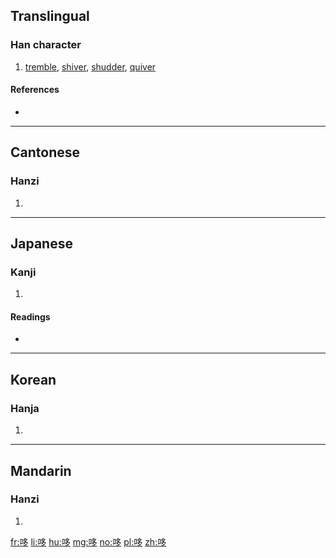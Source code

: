 ==Translingual==

===Han character===
{{Han char|rn=30|rad=口|as=06|sn=9|four=6702<sub>7</sub>|canj=口弓戈弓 (RNIN)|ids=⿰[[口]][[多]]}}

# [[tremble]], [[shiver]], [[shudder]], [[quiver]]

====References====
* {{Han ref|kx=0189.020|dkj=03590|dj=0408.090|hdz=10620.080|uh=54C6|ud=21702|bh=CE47|bd=52807}}

----

==Cantonese==

===Hanzi===
{{yue-hanzi|jyut=|y=do1}}

# {{defn|lang=yue|sort=口06}}

----

==Japanese==

===Kanji===
{{ja-kanji|grade=|rs=口06}}

# {{defn|lang=ja|sort=口06}}

====Readings====
* {{ja-readings|on=[[し]] (shi), [[た]] (ta), [[しゃ]] (sha)|kun=[[おおきい]] (ookii), [[おおくち]] (ookuchi)}}

----

==Korean==

===Hanja===
{{ko-hanja|hangeul=[[치]], [[차]]|rv=chi, cha|y=chi, cha|mr=ch'i, ch'a}}

# {{defn|lang=ko|sort=口06}}

----

==Mandarin==

===Hanzi===
{{cmn-hanzi|pin=[[chǐ]] ([[chi3]])|wg=ch'ih<sup>3</sup>}}

# {{defn|lang=cmn|sort=口06}}

[[fr:哆]]
[[li:哆]]
[[hu:哆]]
[[mg:哆]]
[[no:哆]]
[[pl:哆]]
[[zh:哆]]